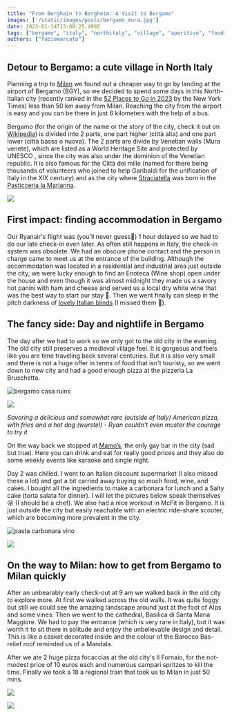 ```yaml
---
title: "From Berghain to Bergheim: A Visit to Bergamo"
images: ['/static/images/posts/bergamo_mura.jpg']
date: 2023-01-14T13:08:25.499Z
tags: ["bergamo", "italy", "northitaly", "village", "aperitivo", "foodies", "europe"]
authors: ["fabiomarcato"]
---
```


## Detour to Bergamo: a cute village in North Italy

Planning a trip to [Milan](https://www.thefabryk.com/best-aperitivo-milan/) we found out a cheaper way to go by landing at the airport of Bergamo (BGY), so we decided to spend some days in this North-Italian city (recently ranked in the [52 Places to Go in 2023](https://www.nytimes.com/interactive/2023/travel/52-places-travel-2023.html) by the New York Times) less than 50 km away from Milan. Reaching the city from the airport is easy and you can be there in just 6 kilometers with the help of a bus. 

Bergamo (for the origin of the name or the story of the city, check it out on [Wikipedia](https://en.wikipedia.org/wiki/Bergamo)) is divided into 2 parts, one part higher (città alta) and one part lower (città bassa o nuova). The 2 parts are divide by Venetian walls (Mura venete), which are listed as a World Heritage Site and protected by UNESCO , since the city was also under the dominion of the Venetian republic. It is also famous for the Città dei mille (named for there being thousands of volunteers who joined to help Garibaldi for the unification of Italy in the XIX century) and as the city where [Straciatella](https://en.wikipedia.org/wiki/Stracciatella_(ice_cream)) was born in the [Pasticceria la Marianna](https://lamarianna.it/).

![](https://res.cloudinary.com/dx4cuted1/image/upload/q_60/v1666531369/italy%202022/bergamo_alta.jpg)

## First impact: finding accommodation in Bergamo

Our Ryanair's flight was (you’ll never guess🤪) 1 hour delayed so we had to do our late check-in even later. As often still happens in Italy, the check-in system was obsolete. We had an obscure phone contact and the person in charge came to meet us at the entrance of the building. Although the accommodation was located in a residential and industrial area just outside the city, we were lucky enough to find an Enoteca (Wine shop) open under the house and even though it was almost midnight they made us a savory hot panini with ham and cheese and served us a local dry white wine that was the best way to start our stay 🤩. Then we went finally can sleep in the pitch darkness of [lovely Italian blinds](https://www.quora.com/Why-does-every-house-building-in-Europe-Specifically-Italy-have-rolling-window-shutters-while-they-are-never-seen-in-America) (I missed them 🫣).

## The fancy side: Day and nightlife in Bergamo

The day after we had to work so we only got to the old city in the evening. The old city still preserves a medieval village feel. It is gorgeous and feels like you are time traveling back several centuries. But it is also very small and there is not a huge offer in terms of food that isn't touristy, so we went down to new city and had a good enough pizza at the pizzeria La Bruschetta.

![bergamo casa ruins](https://res.cloudinary.com/dx4cuted1/image/upload/q_60/v1666531384/italy%202022/1FC51D70-25A4-4F40-B4BB-99E88DC00045_s9pnlc.jpg)

![](https://res.cloudinary.com/dx4cuted1/image/upload/q_60/v1666531377/italy%202022/pizza_americana_wrustel_fries.jpg)

*Savoring a delicious and somewhat rare (outside of Italy) American pizza, with fries and a hot dog (wurstel) - Ryan couldn't even muster the courage to try it*

On the way back we stopped at [Mamo’s](https://www.instagram.com/mamos_queer_bergamo/?hl=en), the only gay bar in the city (sad but true). Here you can drink and eat for really good prices and they also do some weekly events like karaoke and single night.

Day 2 was chilled. I went to an Italian discount supermarket (I also missed these a lot) and got a bit carried away buying so much food, wine, and cakes. I bought all the ingredients to make a carbonara for lunch and a Salty cake (torta salata for dinner). I will let the pictures below speak themselves 😜 (I should be a chef). We also had a nice workout in McFit in Bergamo. It is just outside the city but easily reachable with an electric ride-share scooter, which are becoming more prevalent in the city.

![pasta carbonara vino](https://res.cloudinary.com/dx4cuted1/image/upload/q_60/v1666531386/italy%202022/pasta_carbonara.jpg)

![](https://res.cloudinary.com/dx4cuted1/image/upload/q_60/v1666531373/italy%202022/torta_salata_speck.jpg)

## On the way to Milan: how to get from Bergamo to Milan quickly

After an unbearably early check-out at 9 am we walked back in the old city to explore more. At first we walked across the old walls. It was quite foggy but still we could see the amazing landscape around just at the foot of Alps and some vines. Then we went to the cathedral, Basilica di Santa Maria Maggiore. We had to pay the entrance (which is very rare in Italy), but it was worth it to sit there in solitude and enjoy the unbelievable design and detail. This is like a casket decorated inside and the colour of the Barocco Bas-relief roof reminded us of a Mandala.

After we ate 2 huge pizza focaccias at the old city's Il Fornaio, for the not-modest price of 10 euros each and numerous campari spritzes to kill the time. Finally we took a 18 a regional train that took us to Milan in just 50 mins.

![](https://res.cloudinary.com/dx4cuted1/image/upload/q_60/v1666531381/italy%202022/bergamo_cathedral_duomo.jpg)

![](https://res.cloudinary.com/dx4cuted1/image/upload/q_60/v1666531373/italy%202022/101CAAEC-A36F-4BF1-B1B5-207AA78616D8_xxd1iy.jpg)